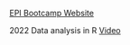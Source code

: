 [EPI Bootcamp Website](https://economic.github.io/data_bootcamp/)

2022 Data analysis in R [Video](https://www.youtube.com/watch?v=PG7T0AoxIY0&list=PLOeWdRZsn2L__Noita2w4bQwd1tMJrfLU&index=7)

